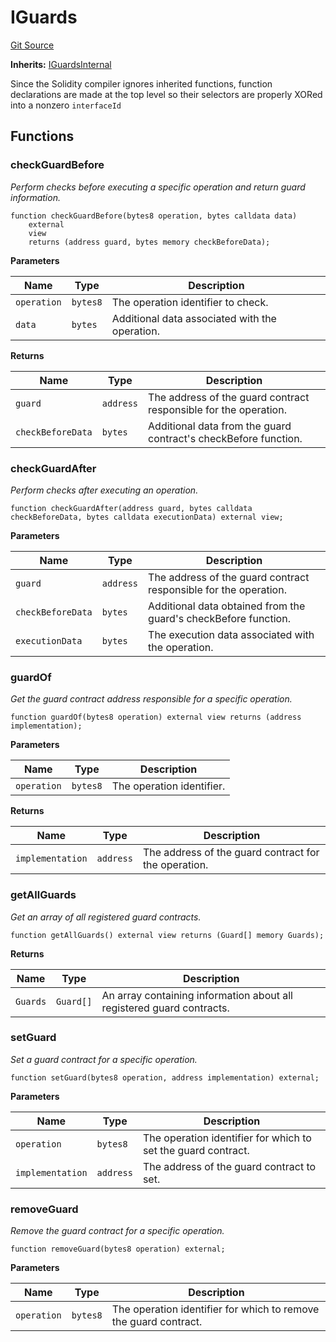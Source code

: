 # IGuards
[Git Source](https://github.com/0xStation/0xrails/blob/491ae339f09853335dba9e897f46862d776d54b5/src/guard/interface/IGuards.sol)

**Inherits:**
[IGuardsInternal](/src/guard/interface/IGuards.sol/interface.IGuardsInternal.md)

Since the Solidity compiler ignores inherited functions, function declarations are made
at the top level so their selectors are properly XORed into a nonzero `interfaceId`


## Functions
### checkGuardBefore

*Perform checks before executing a specific operation and return guard information.*


```solidity
function checkGuardBefore(bytes8 operation, bytes calldata data)
    external
    view
    returns (address guard, bytes memory checkBeforeData);
```
**Parameters**

|Name|Type|Description|
|----|----|-----------|
|`operation`|`bytes8`|The operation identifier to check.|
|`data`|`bytes`|Additional data associated with the operation.|

**Returns**

|Name|Type|Description|
|----|----|-----------|
|`guard`|`address`|The address of the guard contract responsible for the operation.|
|`checkBeforeData`|`bytes`|Additional data from the guard contract's checkBefore function.|


### checkGuardAfter

*Perform checks after executing an operation.*


```solidity
function checkGuardAfter(address guard, bytes calldata checkBeforeData, bytes calldata executionData) external view;
```
**Parameters**

|Name|Type|Description|
|----|----|-----------|
|`guard`|`address`|The address of the guard contract responsible for the operation.|
|`checkBeforeData`|`bytes`|Additional data obtained from the guard's checkBefore function.|
|`executionData`|`bytes`|The execution data associated with the operation.|


### guardOf

*Get the guard contract address responsible for a specific operation.*


```solidity
function guardOf(bytes8 operation) external view returns (address implementation);
```
**Parameters**

|Name|Type|Description|
|----|----|-----------|
|`operation`|`bytes8`|The operation identifier.|

**Returns**

|Name|Type|Description|
|----|----|-----------|
|`implementation`|`address`|The address of the guard contract for the operation.|


### getAllGuards

*Get an array of all registered guard contracts.*


```solidity
function getAllGuards() external view returns (Guard[] memory Guards);
```
**Returns**

|Name|Type|Description|
|----|----|-----------|
|`Guards`|`Guard[]`|An array containing information about all registered guard contracts.|


### setGuard

*Set a guard contract for a specific operation.*


```solidity
function setGuard(bytes8 operation, address implementation) external;
```
**Parameters**

|Name|Type|Description|
|----|----|-----------|
|`operation`|`bytes8`|The operation identifier for which to set the guard contract.|
|`implementation`|`address`|The address of the guard contract to set.|


### removeGuard

*Remove the guard contract for a specific operation.*


```solidity
function removeGuard(bytes8 operation) external;
```
**Parameters**

|Name|Type|Description|
|----|----|-----------|
|`operation`|`bytes8`|The operation identifier for which to remove the guard contract.|


